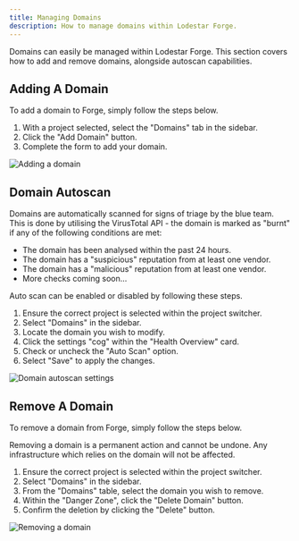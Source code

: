 ```yaml
---
title: Managing Domains
description: How to manage domains within Lodestar Forge.
---
```


Domains can easily be managed within Lodestar Forge. This section covers how to add and remove domains, alongside autoscan capabilities.

## Adding A Domain
To add a domain to Forge, simply follow the steps below.
1. With a project selected, select the "Domains" tab in the sidebar.
2. Click the "Add Domain" button.
3. Complete the form to add your domain.

![Adding a domain](/images/add-domain.png)

## Domain Autoscan
Domains are automatically scanned for signs of triage by the blue team. This is done by utilising the VirusTotal API - the domain is marked as "burnt" if any of the following conditions are met:
- The domain has been analysed within the past 24 hours.
- The domain has a "suspicious" reputation from at least one vendor.
- The domain has a "malicious" reputation from at least one vendor.
- More checks coming soon...

Auto scan can be enabled or disabled by following these steps.
1. Ensure the correct project is selected within the project switcher.
2. Select "Domains" in the sidebar.
3. Locate the domain you wish to modify.
4. Click the settings "cog" within the "Health Overview" card.
5. Check or uncheck the "Auto Scan" option.
6. Select "Save" to apply the changes.

![Domain autoscan settings](/images/domain-autoscan.png)


## Remove A Domain
To remove a domain from Forge, simply follow the steps below.

<Note type="danger">
    Removing a domain is a permanent action and cannot be undone. Any infrastructure which relies on the domain will not be affected.
</Note>

1. Ensure the correct project is selected within the project switcher.
2. Select "Domains" in the sidebar.
3. From the "Domains" table, select the domain you wish to remove.
4. Within the "Danger Zone", click the "Delete Domain" button.
5. Confirm the deletion by clicking the "Delete" button.

![Removing a domain](/images/remove-domain.png)
